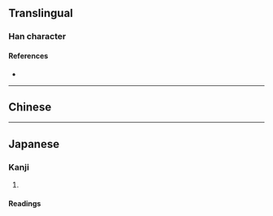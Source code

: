 {{also|併|并}}
{{character info/new}}
{{character info|0x2F807}}
==Translingual==

===Han character===
{{Han char|rn=9|rad=人|as=08|sn=10|four=|canj=OYJJ,XOYJJ|ids=⿰亻幷}}

====References====
* {{Han ref|kx=0107.040|dkj=00746|dj=0227.140|hdz=10182.060|uh=5002|ud=20482}}

----

==Chinese==
{{zh-see|併|vt}}

----

==Japanese==
{{ja-kanji forms|併|倂}}

===Kanji===
{{ja-kanji|grade=|rs=人08|shin=併}}

# {{defn|lang=ja|sort=人08}}

====Readings====
{{ja-readings
|goon=ひょう<ひやう, びょう<びやう
|kanon=へい
|kun=あわ-せる<あは-せる, なら-ぶ, しか-し
}}